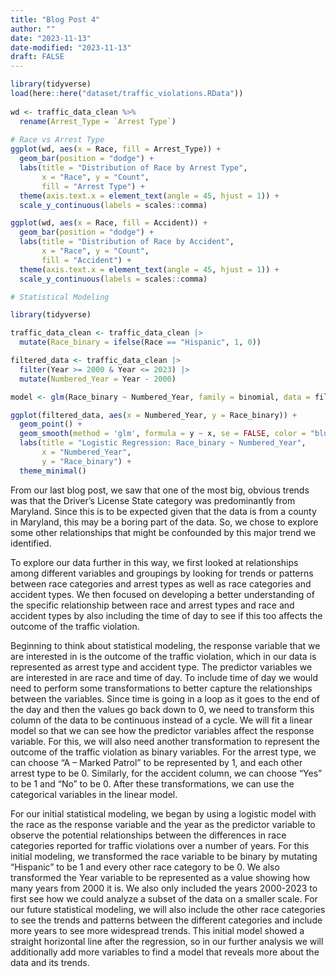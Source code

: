 ```yaml
---
title: "Blog Post 4"
author: ""
date: "2023-11-13"
date-modified: "2023-11-13"
draft: FALSE
---
```

```r
library(tidyverse)
load(here::here("dataset/traffic_violations.RData"))
 
wd <- traffic_data_clean %>% 
  rename(Arrest_Type = `Arrest Type`)
 
# Race vs Arrest Type
ggplot(wd, aes(x = Race, fill = Arrest_Type)) + 
  geom_bar(position = "dodge") + 
  labs(title = "Distribution of Race by Arrest Type", 
       x = "Race", y = "Count",
       fill = "Arrest Type") +
  theme(axis.text.x = element_text(angle = 45, hjust = 1)) +
  scale_y_continuous(labels = scales::comma)
```
```r
ggplot(wd, aes(x = Race, fill = Accident)) + 
  geom_bar(position = "dodge") + 
  labs(title = "Distribution of Race by Accident", 
       x = "Race", y = "Count",
       fill = "Accident") +
  theme(axis.text.x = element_text(angle = 45, hjust = 1)) +
  scale_y_continuous(labels = scales::comma)
```

```r
# Statistical Modeling

library(tidyverse)

traffic_data_clean <- traffic_data_clean |>
  mutate(Race_binary = ifelse(Race == "Hispanic", 1, 0))

filtered_data <- traffic_data_clean |>
  filter(Year >= 2000 & Year <= 2023) |>
  mutate(Numbered_Year = Year - 2000)

model <- glm(Race_binary ~ Numbered_Year, family = binomial, data = filtered_data)

ggplot(filtered_data, aes(x = Numbered_Year, y = Race_binary)) +
  geom_point() +
  geom_smooth(method = 'glm', formula = y ~ x, se = FALSE, color = "blue", size = 0.5) +
  labs(title = "Logistic Regression: Race_binary ~ Numbered_Year",
       x = "Numbered_Year",
       y = "Race_binary") +
  theme_minimal()
```
  From our last blog post, we saw that one of the most big, obvious trends was that the Driver’s License State category was predominantly from Maryland. Since this is to be expected given that the data is from a county in Maryland, this may be a boring part of the data. So, we chose to explore some other relationships that might be confounded by this major trend we identified.
  
  To explore our data further in this way, we first looked at relationships among different variables and groupings by looking for trends or patterns between race categories and arrest types as well as race categories and accident types. We then focused on developing a better understanding of the specific relationship between race and arrest types and race and accident types by also including the time of day to see if this too affects the outcome of the traffic violation.
  
  Beginning to think about statistical modeling, the response variable that we are interested in is the outcome of the traffic violation, which in our data is represented as arrest type and accident type. The predictor variables we are interested in are race and time of day. To include time of day we would need to perform some transformations to better capture the relationships between the variables. Since time is going in a loop as it goes to the end of the day and then the values go back down to 0, we need to transform this column of the data to be continuous instead of a cycle. We will fit a linear model so that we can see how the predictor variables affect the response variable. For this, we will also need another transformation to represent the outcome of the traffic violation as binary variables. For the arrest type, we can choose “A – Marked Patrol” to be represented by 1, and each other arrest type to be 0. Similarly, for the accident column, we can choose “Yes” to be 1 and “No” to be 0. After these transformations, we can use the categorical variables in the linear model.
  
  For our initial statistical modeling, we began by using a logistic model with the race as the response variable and the year as the predictor variable to observe the potential relationships between the differences in race categories reported for traffic violations over a number of years. For this initial modeling, we transformed the race variable to be binary by mutating “Hispanic” to be 1 and every other race category to be 0. We also transformed the Year variable to be represented as a value showing how many years from 2000 it is. We also only included the years 2000-2023 to first see how we could analyze a subset of the data on a smaller scale. For our future statistical modeling, we will also include the other race categories to see the trends and patterns between the different categories and include more years to see more widespread trends. This initial model showed a straight horizontal line after the regression, so in our further analysis we will additionally add more variables to find a model that reveals more about the data and its trends.
